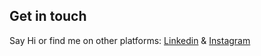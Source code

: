 ## Get in touch
Say Hi or find me on other platforms: [Linkedin](https://www.linkedin.com/in/gourav-singh-413389186/) & [Instagram](https://www.instagram.com/g.o.u.r.a.v_s.i.n.g.h/)
